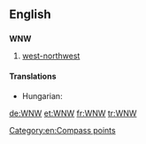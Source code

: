 ==English==

==={{abbreviation-old|en}}===
'''WNW'''

# [[west-northwest]]

====Translations====
{{trans-top|west-northwest}}
* Hungarian: {{t+|hu|NyÉNy}}
{{trans-mid}}
{{trans-bottom}}

[[Category:en:Compass points]]

[[de:WNW]]
[[et:WNW]]
[[fr:WNW]]
[[tr:WNW]]